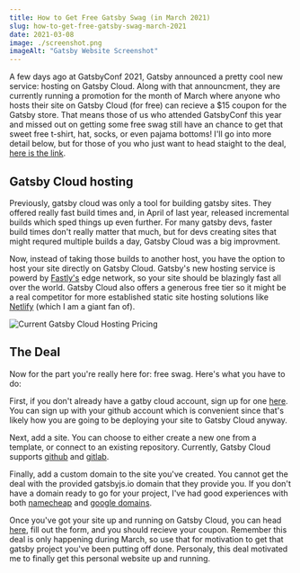```yaml
---
title: How to Get Free Gatsby Swag (in March 2021)
slug: how-to-get-free-gatsby-swag-march-2021
date: 2021-03-08
image: ./screenshot.png
imageAlt: "Gatsby Website Screenshot"
---
```


A few days ago at GatsbyConf 2021, Gatsby announced a pretty cool new service: hosting on Gatsby Cloud. Along with that announcment, they are currently running a promotion for the month of March where anyone who hosts their site on Gatsby Cloud (for free) can recieve a $15 coupon for the Gatsby store. That means those of us who attended GatsbyConf this year and missed out on getting some free swag still have an chance to get that sweet free t-shirt, hat, socks, or even pajama bottoms! I'll go into more detail below, but for those of you who just want to head staight to the deal, [here is the link](https://www.gatsbyjs.com/hosting-swag/).

## Gatsby Cloud hosting

Previously, gatsby cloud was only a tool for building gatsby sites. They offered really fast build times and, in April of last year, released incremental builds which sped things up even further. For many gatsby devs, faster build times don't really matter that much, but for devs creating sites that might requred multiple builds a day, Gatsby Cloud was a big improvment.

Now, instead of taking those builds to another host, you have the option to host your site directly on Gatsby Cloud. Gatsby's new hosting service is powerd by [Fastly's](https://www.fastly.com/) edge network, so your site should be blazingly fast all over the world. Gatsby Cloud also offers a generous free tier so it might be a real competitor for more established static site hosting solutions like [Netlify](https://netlify.com) (which I am a giant fan of).

![Current Gatsby Cloud Hosting Pricing](./sales-screenshot.png)

## The Deal

Now for the part you're really here for: free swag. Here's what you have to do:

First, if you don't already have a gatby cloud account, sign up for one [here](https://www.gatsbyjs.com/dashboard/signup/). You can sign up with your github account which is convenient since that's likely how you are going to be deploying your site to Gatsby Cloud anyway.

Next, add a site. You can choose to either create a new one from a template, or connect to an existing repository. Currently, Gatsby Cloud supports [github](https://github.com) and [gitlab](https://gitlab.com).

Finally, add a custom domain to the site you've created. You cannot get the deal with the provided gatsbyjs.io domain that they provide you. If you don't have a domain ready to go for your project, I've had good experiences with both [namecheap](https://namecheap.com) and [google domains](https://domains.google/).

Once you've got your site up and running on Gatsby Cloud, you can head [here](https://www.gatsbyjs.com/hosting-swag/), fill out the form, and you should recieve your coupon. Remember this deal is only happening during March, so use that for motivation to get that gatsby project you've been putting off done. Personaly, this deal motivated me to finally get this personal website up and running.
